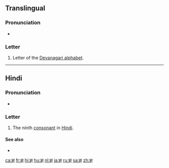 {{Devanagari character info|hex=91d|name=DEVANAGARI LETTER JHA|image=[[File:Deva-झ-order.gif|100px]]}}
==Translingual==

===Pronunciation===
* {{IPA|/dʒʱə/|lang=mul}}

===Letter===
{{mul-Deva|jha}}

# Letter of the [[Devanagari alphabet]].

----

==Hindi==

===Pronunciation===
* {{IPA|[d͡ʒʱə]|lang=hi}}

===Letter===
{{head|hi|letter}}

# The ninth [[consonant]] in [[Hindi]].

====See also====
* {{list:Devanagari script letters/hi}}

[[ca:झ]]
[[fr:झ]]
[[hi:झ]]
[[hu:झ]]
[[nl:झ]]
[[ja:झ]]
[[ru:झ]]
[[sa:झ]]
[[zh:झ]]